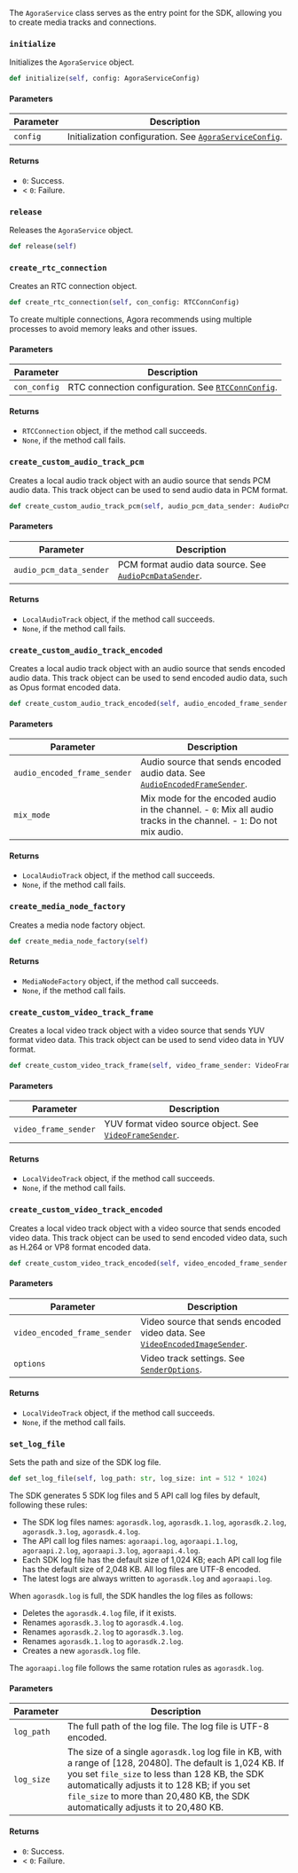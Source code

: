 The `AgoraService` class serves as the entry point for the SDK, allowing you to create media tracks and connections.

### `initialize`

Initializes the `AgoraService` object.

```python
def initialize(self, config: AgoraServiceConfig)
```

#### Parameters

| Parameter | Description                                                              |
|-----------|--------------------------------------------------------------------------|
| `config`  | Initialization configuration. See [`AgoraServiceConfig`](#agoraserviceconfig). |

#### Returns

- `0`: Success.
- < `0`: Failure.

### `release`

Releases the `AgoraService` object.

```python
def release(self)
```

### `create_rtc_connection`

Creates an RTC connection object.

```python
def create_rtc_connection(self, con_config: RTCConnConfig)
```

<Admonition type="caution" title="Caution">
To create multiple connections, Agora recommends using multiple processes to avoid memory leaks and other issues.
</Admonition>

#### Parameters

| Parameter    | Description                                                              |
|--------------|--------------------------------------------------------------------------|
| `con_config` | RTC connection configuration. See [`RTCConnConfig`](#rtcconnconfig). |

#### Returns

- `RTCConnection` object, if the method call succeeds.
- `None`, if the method call fails.

### `create_custom_audio_track_pcm`

Creates a local audio track object with an audio source that sends PCM audio data. This track object can be used to send audio data in PCM format.

```python
def create_custom_audio_track_pcm(self, audio_pcm_data_sender: AudioPcmDataSender)
```

#### Parameters

| Parameter             | Description                                                              |
|-----------------------|--------------------------------------------------------------------------|
| `audio_pcm_data_sender` | PCM format audio data source. See [`AudioPcmDataSender`](#audiopcmdatasender). |

#### Returns

- `LocalAudioTrack` object, if the method call succeeds.
- `None`, if the method call fails.

### `create_custom_audio_track_encoded`

Creates a local audio track object with an audio source that sends encoded audio data. This track object can be used to send encoded audio data, such as Opus format encoded data.

```python
def create_custom_audio_track_encoded(self, audio_encoded_frame_sender: AudioEncodedFrameSender, mix_mode: int)
```

#### Parameters

|Parameter | Description|
|----------|------------|
|`audio_encoded_frame_sender`|Audio source that sends encoded audio data. See [`AudioEncodedFrameSender`](#audioencodedframesender).|
|`mix_mode`| Mix mode for the encoded audio in the channel. - `0`: Mix all audio tracks in the channel. - `1`: Do not mix audio.|

#### Returns

- `LocalAudioTrack` object, if the method call succeeds.
- `None`, if the method call fails.

### `create_media_node_factory`

Creates a media node factory object.

```python
def create_media_node_factory(self)
```

#### Returns

- `MediaNodeFactory` object, if the method call succeeds.
- `None`, if the method call fails.

### `create_custom_video_track_frame`

Creates a local video track object with a video source that sends YUV format video data. This track object can be used to send video data in YUV format.

```python
def create_custom_video_track_frame(self, video_frame_sender: VideoFrameSender)
```

#### Parameters

| Parameter            | Description                                                              |
|----------------------|--------------------------------------------------------------------------|
| `video_frame_sender` | YUV format video source object. See [`VideoFrameSender`](#videoframesender). |

#### Returns

- `LocalVideoTrack` object, if the method call succeeds.
- `None`, if the method call fails.

### `create_custom_video_track_encoded`

Creates a local video track object with a video source that sends encoded video data. This track object can be used to send encoded video data, such as H.264 or VP8 format encoded data.

```python
def create_custom_video_track_encoded(self, video_encoded_frame_sender: VideoEncodedImageSender, options: SenderOptions)
```

#### Parameters

| Parameter                     | Description                                                              |
|-------------------------------|--------------------------------------------------------------------------|
| `video_encoded_frame_sender`  | Video source that sends encoded video data. See [`VideoEncodedImageSender`](#videoencodedimagesender). |
| `options`                     | Video track settings. See [`SenderOptions`](#senderoptions). |

#### Returns

- `LocalVideoTrack` object, if the method call succeeds.
- `None`, if the method call fails.

### `set_log_file`

Sets the path and size of the SDK log file.

```python
def set_log_file(self, log_path: str, log_size: int = 512 * 1024)
```

The SDK generates 5 SDK log files and 5 API call log files by default, following these rules:

- The SDK log files names: `agorasdk.log`, `agorasdk.1.log`, `agorasdk.2.log`, `agorasdk.3.log`, `agorasdk.4.log`.
- The API call log files names: `agoraapi.log`, `agoraapi.1.log`, `agoraapi.2.log`, `agoraapi.3.log`, `agoraapi.4.log`.
- Each SDK log file has the default size of 1,024 KB; each API call log file has the default size of 2,048 KB. All log files are UTF-8 encoded.
- The latest logs are always written to `agorasdk.log` and `agoraapi.log`.

When `agorasdk.log` is full, the SDK handles the log files as follows:

- Deletes the `agorasdk.4.log` file, if it exists.
- Renames `agorasdk.3.log` to `agorasdk.4.log`.
- Renames `agorasdk.2.log` to `agorasdk.3.log`.
- Renames `agorasdk.1.log` to `agorasdk.2.log`.
- Creates a new `agorasdk.log` file.

The `agoraapi.log` file follows the same rotation rules as `agorasdk.log`.

#### Parameters

| Parameter | Description                                                                                      |
|-----------|--------------------------------------------------------------------------------------------------|
| `log_path` | The full path of the log file. The log file is UTF-8 encoded.                                        |
| `log_size` | The size of a single `agorasdk.log` log file in KB, with a range of [128, 20480]. The default is 1,024 KB. If you set `file_size` to less than 128 KB, the SDK automatically adjusts it to 128 KB; if you set `file_size` to more than 20,480 KB, the SDK automatically adjusts it to 20,480 KB. |

#### Returns

- `0`: Success.
- < `0`: Failure.
